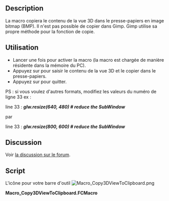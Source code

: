 <languages/>
{{Macro/fr
|Name=Macro Copy3DViewToClipboard
|Icon=Macro_Copy3DViewToClipboard.png
|Description=La macro copiera le contenu de la vue 3D dans le presse-papiers en image bitmap (BMP).<br/>Copier dans Gimp n'est pas possible. Gimp utilise sa propre méthode pour la fonction de copie. 
|Author=Mario52
|Version=00.01
|Date=2016-09-14
|FCVersion= <=0.17
|Download=[https://wiki.freecad.org/images/8/84/Macro_Copy3DViewToClipboard.png Icône de la barre d'outils]
|Shortcut=G, Q
|SeeAlso=[[Macro_Snip/fr|Macro Snip]] [[Image:Snip.png|24px]]<br/>[[Macro Screen Wiki/fr|Macro Screen Wiki]] [[Image:Macro_Screen_Wiki.png|24px]]
}}

==Description==

La macro copiera le contenu de la vue 3D dans le presse-papiers en image bitmap (BMP). Il n'est pas possible de copier dans Gimp. Gimp utilise sa propre méthode pour la fonction de copie. 

{{Codeextralink|https://gist.githubusercontent.com/mario52a/f5c3738f858f7b058897c6c235232cbe/raw/a10bc3b8789badc1e405541d4697d7286d9f0fd3/Macro_Copy3DViewToClipboard.FCMacro}}

<span id="How_To_Use"></span>
==Utilisation==

*Lancer une fois pour activer la macro (la macro est chargée de manière résidente dans la mémoire du PC).
*Appuyez sur {{KEY|G}} pour saisir le contenu de la vue 3D et le copier dans le presse-papiers.
*Appuyez sur {{KEY|Q}} pour quitter.

PS : si vous voulez d'autres formats, modifiez les valeurs du numéro de ligne 33 ex :

line 33 : '''''glw.resize(640, 480)                                    # reduce the SubWindow'''''

par

line 33 : '''''glw.resize(800, 600)                                    # reduce the SubWindow'''''

==Discussion==

Voir [https://forum.freecad.org/viewtopic.php?f=3&t=16731 la discussion sur le forum].

<span id="Code"></span>
==Script==

L'icône pour votre barre d'outil [[File:Macro_Copy3DViewToClipboard.png]]


'''Macro_Copy3DViewToClipboard.FCMacro'''

{{MacroCode|code=
# -*- coding: utf-8 -*-
import PySide
from PySide.QtGui import *
from PySide import QtGui ,QtCore
from PySide import QtOpenGL
#from gimpfu import *
 
__title__   = "Macro_Copy3DViewToClipboard"
__author__  = "Mario52"
__url__     = "https://freecad.org/index-fr.html"
__version__ = "00.01"
__date__    = "14/09/2016"
           
class ViewObserver:
    print "run FCGrab .."
 
    def logPosition(self, info):
        import tempfile
        import os
        from PySide import QtGui
 
        pos = info["Key"]
        if pos.upper() == "G":
            pos = ""
           
            mw=Gui.getMainWindow()
            gl=mw.findChildren(QtOpenGL.QGLWidget)
            glw=gl[0] # just use the first element
 
            originalsize = glw.size()                               # originalsize SubWindow
            print "originalsize : ",originalsize.width(),", ", originalsize.height()
 
            glw.resize(640, 480)                                    # reduce the SubWindow
            glw.show()
            Gui.SendMsgToActiveView("ViewFit")
            print "resize in : ",glw.frameGeometry().width()," ",glw.frameGeometry().height()
 
            i=glw.grabFrameBuffer()
            cb=QtGui.qApp.clipboard()
            cb.setImage(i)
            glw.resize(originalsize.width(), originalsize.height()) # restore originalsize SubWindow
            print "Grab"
 
        if (pos.upper() == "Q"):
            v.removeEventCallback("SoKeyboardEvent",c)
            print "End FCGrab"
 
 
v=Gui.activeDocument().activeView()
o = ViewObserver()
c = v.addEventCallback("SoKeyboardEvent",o.logPosition)

}}
{{clear}}
